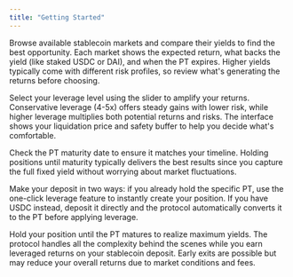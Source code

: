 ```yaml
---
title: "Getting Started"
---
```


Browse available stablecoin markets and compare their yields to find the best opportunity. Each market shows the expected return, what backs the yield (like staked USDC or DAI), and when the PT expires. Higher yields typically come with different risk profiles, so review what's generating the returns before choosing.

Select your leverage level using the slider to amplify your returns. Conservative leverage (4-5x) offers steady gains with lower risk, while higher leverage multiplies both potential returns and risks. The interface shows your liquidation price and safety buffer to help you decide what's comfortable.

Check the PT maturity date to ensure it matches your timeline. Holding positions until maturity typically delivers the best results since you capture the full fixed yield without worrying about market fluctuations.

Make your deposit in two ways: if you already hold the specific PT, use the one-click leverage feature to instantly create your position. If you have USDC instead, deposit it directly and the protocol automatically converts it to the PT before applying leverage.

Hold your position until the PT matures to realize maximum yields. The protocol handles all the complexity behind the scenes while you earn leveraged returns on your stablecoin deposit. Early exits are possible but may reduce your overall returns due to market conditions and fees.